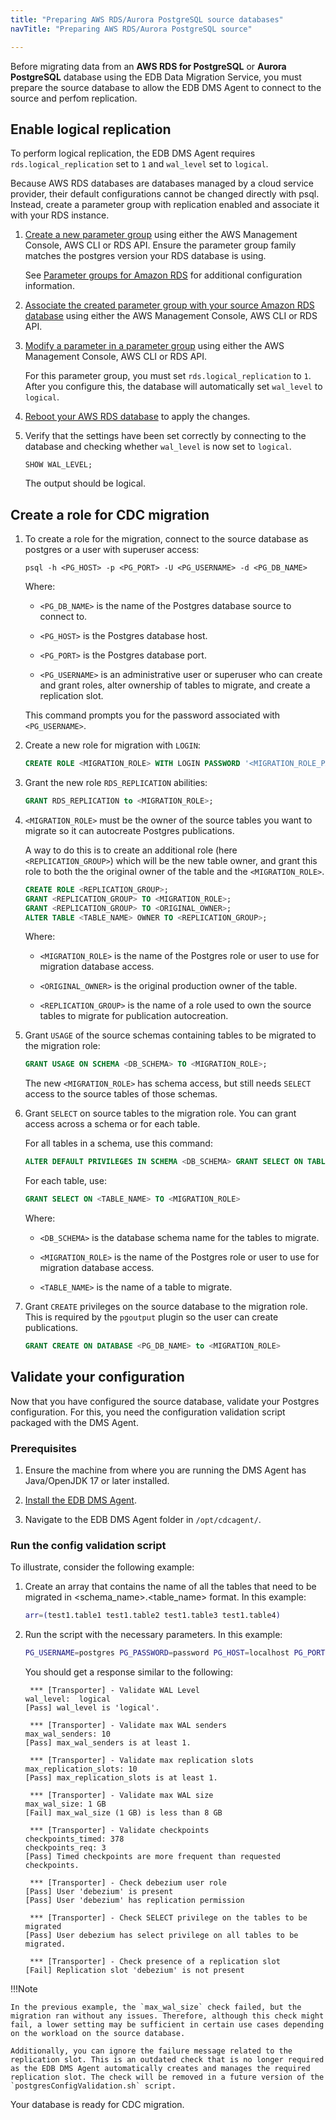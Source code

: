 ```yaml
---
title: "Preparing AWS RDS/Aurora PostgreSQL source databases"
navTitle: "Preparing AWS RDS/Aurora PostgreSQL source"

---
```


Before migrating data from an **AWS RDS for PostgreSQL** or **Aurora PostgreSQL** database using the EDB Data Migration Service, you must prepare the source database to allow the EDB DMS Agent to connect to the source and perfom replication.

## Enable logical replication

To perform logical replication, the EDB DMS Agent requires `rds.logical_replication` set to `1` and `wal_level` set to `logical`.

Because AWS RDS databases are databases managed by a cloud service provider, their default configurations cannot be changed directly with psql. Instead, create a parameter group with replication enabled and associate it with your RDS instance.

1.  [Create a new parameter group](https://docs.aws.amazon.com/AmazonRDS/latest/UserGuide/USER_WorkingWithParamGroups.Creating.html) using either the AWS Management Console, AWS CLI or RDS API. Ensure the parameter group family matches the postgres version your RDS database is using.

    See [Parameter groups for Amazon RDS](https://docs.aws.amazon.com/AmazonRDS/latest/UserGuide/USER_WorkingWithParamGroups.html) for additional configuration information.

2.  [Associate the created parameter group with your source Amazon RDS database](https://docs.aws.amazon.com/AmazonRDS/latest/UserGuide/USER_WorkingWithParamGroups.Associating.html) using either the AWS Management Console, AWS CLI or RDS API.

3.  [Modify a parameter in a parameter group](https://docs.aws.amazon.com/AmazonRDS/latest/UserGuide/USER_WorkingWithParamGroups.Modifying.html) using either the AWS Management Console, AWS CLI or RDS API. 

    For this parameter group, you must set `rds.logical_replication` to `1`. After you configure this, the database will automatically set `wal_level` to `logical`.

4.  [Reboot your AWS RDS database](https://docs.aws.amazon.com/AmazonRDS/latest/UserGuide/USER_RebootInstance.html#USER_RebootInstance.steps) to apply the changes.

5.  Verify that the settings have been set correctly by connecting to the database and checking whether `wal_level` is now set to `logical`. 

    ```psql
    SHOW WAL_LEVEL;
    ```

    The output should be logical.

## Create a role for CDC migration

1.  To create a role for the migration, connect to the source database as postgres or a user with superuser access:

    ```shell
    psql -h <PG_HOST> -p <PG_PORT> -U <PG_USERNAME> -d <PG_DB_NAME>
    ```

    Where:

    -   `<PG_DB_NAME>` is the name of the Postgres database source to connect to.

    -   `<PG_HOST>` is the Postgres database host.

    -   `<PG_PORT>` is the Postgres database port.

    -   `<PG_USERNAME>` is an administrative user or superuser who can create and grant roles, alter ownership of tables to migrate, and create a replication slot.

    This command prompts you for the password associated with `<PG_USERNAME>`.

2.  Create a new role for migration with `LOGIN`: 

    ```sql
    CREATE ROLE <MIGRATION_ROLE> WITH LOGIN PASSWORD '<MIGRATION_ROLE_PASSWORD>';
    ```

3.  Grant the new role `RDS_REPLICATION` abilities:

    ```sql
    GRANT RDS_REPLICATION to <MIGRATION_ROLE>;
    ```

4.  `<MIGRATION_ROLE>` must be the owner of the source tables you want to migrate so it can autocreate Postgres publications.

    A way to do this is to create an additional role (here `<REPLICATION_GROUP>`) which will be the new table owner, and grant this role to both the the original owner of the table and the `<MIGRATION_ROLE>`.

    ```sql
    CREATE ROLE <REPLICATION_GROUP>;
    GRANT <REPLICATION_GROUP> TO <MIGRATION_ROLE>;
    GRANT <REPLICATION_GROUP> TO <ORIGINAL_OWNER>;
    ALTER TABLE <TABLE_NAME> OWNER TO <REPLICATION_GROUP>;
    ```

    Where:

    -   `<MIGRATION_ROLE>` is the name of the Postgres role or user to use for migration database access.

    -   `<ORIGINAL_OWNER>` is the original production owner of the table.

    -   `<REPLICATION_GROUP>` is the name of a role used to own the source tables to migrate for publication autocreation.

5.  Grant `USAGE` of the source schemas containing tables to be migrated to the migration role:

    ```sql
    GRANT USAGE ON SCHEMA <DB_SCHEMA> TO <MIGRATION_ROLE>;
    ```

    The new `<MIGRATION_ROLE>` has schema access, but still needs `SELECT` access to the source tables of those schemas. 

6.  Grant `SELECT` on source tables to the migration role. You can grant access across a schema or for each table.

    For all tables in a schema, use this command:

    ```sql
    ALTER DEFAULT PRIVILEGES IN SCHEMA <DB_SCHEMA> GRANT SELECT ON TABLES to <MIGRATION_ROLE>
    ```

    For each table, use:

    ```sql
    GRANT SELECT ON <TABLE_NAME> TO <MIGRATION_ROLE>
    ```

    Where:

    -   `<DB_SCHEMA>` is the database schema name for the tables to migrate.

    -   `<MIGRATION_ROLE>` is the name of the Postgres role or user to use for migration database access.

    -   `<TABLE_NAME>` is the name of a table to migrate.

7.  Grant `CREATE` privileges on the source database to the migration role. This is required by the `pgoutput` plugin so the user can create publications.

    ```sql
    GRANT CREATE ON DATABASE <PG_DB_NAME> to <MIGRATION_ROLE>
    ```

## Validate your configuration

Now that you have configured the source database, validate your Postgres configuration. For this, you need the configuration validation script packaged with the DMS Agent.

### Prerequisites

1.  Ensure the machine from where you are running the DMS Agent has Java/OpenJDK 17 or later installed.

2.  [Install the EDB DMS Agent](/edb-postgres-ai/latest/hybrid-manager/using_hybrid_manager/migration/installing/).

3.  Navigate to the EDB DMS Agent folder in `/opt/cdcagent/`.

### Run the config validation script

To illustrate, consider the following example:

1.  Create an array that contains the name of all the tables that need to be migrated in &lt;schema_name>.&lt;table_name> format. In this example:

    ```bash
    arr=(test1.table1 test1.table2 test1.table3 test1.table4)
    ```

1.  Run the script with the necessary parameters. In this example:

    ```bash
    PG_USERNAME=postgres PG_PASSWORD=password PG_HOST=localhost PG_PORT=5432     DB_NAME=postgres DBZ_USERNAME=debezium DBZ_PASSWORD=dbz ./postgresConfigValidation.sh     "${arr[@]}"
    ```

    You should get a response similar to the following:

    ```
     *** [Transporter] - Validate WAL Level
    wal_level:  logical
    [Pass] wal_level is 'logical'.

     *** [Transporter] - Validate max WAL senders
    max_wal_senders: 10
    [Pass] max_wal_senders is at least 1.

     *** [Transporter] - Validate max replication slots
    max_replication_slots: 10
    [Pass] max_replication_slots is at least 1.

     *** [Transporter] - Validate max WAL size
    max_wal_size: 1 GB
    [Fail] max_wal_size (1 GB) is less than 8 GB

     *** [Transporter] - Validate checkpoints
    checkpoints_timed: 378
    checkpoints_req: 3
    [Pass] Timed checkpoints are more frequent than requested checkpoints.

     *** [Transporter] - Check debezium user role
    [Pass] User 'debezium' is present
    [Pass] User 'debezium' has replication permission

     *** [Transporter] - Check SELECT privilege on the tables to be migrated
    [Pass] User debezium has select privilege on all tables to be migrated.

     *** [Transporter] - Check presence of a replication slot
    [Fail] Replication slot 'debezium' is not present

    ```

!!!Note

    In the previous example, the `max_wal_size` check failed, but the migration ran without any issues. Therefore, although this check might fail, a lower setting may be sufficient in certain use cases depending on the workload on the source database.

    Additionally, you can ignore the failure message related to the replication slot. This is an outdated check that is no longer required as the EDB DMS Agent automatically creates and manages the required replication slot. The check will be removed in a future version of the `postgresConfigValidation.sh` script.

Your database is ready for CDC migration.
